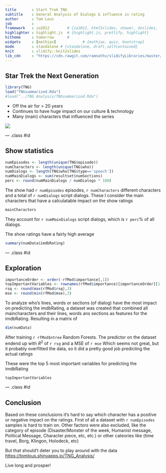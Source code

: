 ```yaml
---
title       : Start Trek TNG
subtitle    : General Analysis of Dialogs & influence in rating
author      : Tom Lous  
job         : 
framework   : io2012        # {io2012, html5slides, shower, dzslides, ...}
highlighter : highlight.js  # {highlight.js, prettify, highlight}
hitheme     : tomorrow      # 
widgets     : [mathjax]            # {mathjax, quiz, bootstrap}
mode        : standalone # {standalone, draft,selfcontained}
knit        : slidify::knit2slides
lib_cdn     : "https://cdn.rawgit.com/ramnathv/slidifyLibraries/master/inst/libraries"
---
```




## Star Trek the Next Generation
```r
library(TNG)
load("TNGsummarized.Rda")
#load("../TNG Analysis/TNGsummarized.Rda")
```
* Off the air for > 20 years
* Continues to have huge impact on our culture & technology
* Many (main) characters that influenced the series

![](http://vignette2.wikia.nocookie.net/memoryalpha/images/0/0e/The_Next_Generation_Main_Cast_Season_1.jpg/revision/latest?cb=20091202034552&path-prefix=en)


--- .class #id 

## Show statistics

```r
numEpisodes <- length(unique(TNG$episode))
numCharacters <- length(unique(TNG$who))
numDialogs <- length(TNG$who[TNG$type=='speech'])
numMainDialogs <- sum(resultset$numSections)
perc <- round(numMainDialogs / numDialogs * 100)
```


The show had `r numEpisodes` episodes, `r numCharacters` different characters and a total of `r numDialogs` script dialogs.
These I consider the main characters that have a calculatable impact on the show ratings

```r
mainCharacters
```

They account for  `r numMainDialogs` script dialogs, which is `r perc`% of all dialogs.

The show ratings have a fairly high average
```r
summary(numData$imdbRating)
```

--- .class #id 

## Exploration

```r
importanceOrder <- order(-rfMod$importance[,1])
topImportantVariables <- rownames(rfMod$importance)[importanceOrder][1:5]
rsq <- round(max(rfMod$rsq),3)
mse <- round(min(rfMod$mse),3)
```

To analyze who's lines, words or sections (of dialog) have the most impact on predicting the imdbRating, a dataset was created that combined all maincharacters and their lines, words ans sections as features for the imdbRating.
Resulting in a matrix of 
```r
dim(numData)
```

After training `r rfMod$ntree` Random Forests. The predictor on the dataset endend up with $R^2$ of `r rsq` and a MSE of `r mse`
Which seems not great, but it probably overfitted the data, so it did a pretty good job predicting the actual ratings

These were the top 5 most important variables for predicting the imdbRating

```r
topImportantVariables
```

--- .class #id 

## Conclusion

Based on these conclusions it's hard to say which character has a positive or negative impact on the ratings. First of all a dataset with `r numEpisodes` samples is hard to train on. 
Other factors were also excluded, like the category of episode (Disaster/Monster of the week, Humanist message, Political Message, Character piece, etc, etc.) or other cateories  like (time travel, Borg, Klingon, Holodeck, etc)

But that should't deter you to play around with the data [https://tomlous.shinyapps.io/TNG_Analysis/](https://tomlous.shinyapps.io/TNG_Analysis/)

Live long and prosper!
